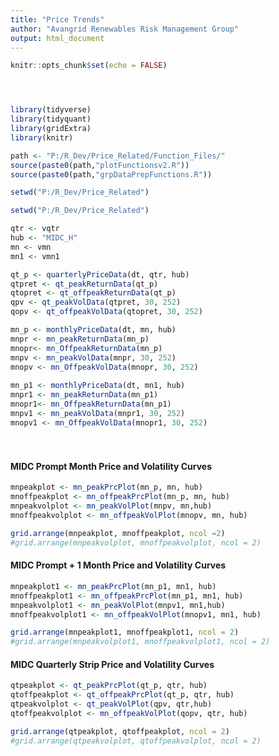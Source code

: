 ```yaml
---
title: "Price Trends"
author: "Avangrid Renewables Risk Management Group"
output: html_document
---
```


```r
knitr::opts_chunk$set(echo = FALSE)




library(tidyverse)
library(tidyquant)
library(gridExtra)
library(knitr)

path <- "P:/R_Dev/Price_Related/Function_Files/"
source(paste0(path,"plotFunctionsv2.R"))
source(paste0(path,"grpDataPrepFunctions.R"))

setwd("P:/R_Dev/Price_Related")

```


```r

setwd("P:/R_Dev/Price_Related")

qtr <- vqtr
hub <- "MIDC_H"
mn <- vmn
mn1 <- vmn1

qt_p <- quarterlyPriceData(dt, qtr, hub)
qtpret <- qt_peakReturnData(qt_p)
qtopret <- qt_offpeakReturnData(qt_p)
qpv <- qt_peakVolData(qtpret, 30, 252)
qopv <- qt_offpeakVolData(qtopret, 30, 252)

mn_p <- monthlyPriceData(dt, mn, hub)
mnpr <- mn_peakReturnData(mn_p)
mnopr<- mn_OffpeakReturnData(mn_p)
mnpv <- mn_peakVolData(mnpr, 30, 252)
mnopv <- mn_OffpeakVolData(mnopr, 30, 252)
                                  
mn_p1 <- monthlyPriceData(dt, mn1, hub)
mnpr1 <- mn_peakReturnData(mn_p1)
mnopr1<- mn_OffpeakReturnData(mn_p1)
mnpv1 <- mn_peakVolData(mnpr1, 30, 252)
mnopv1 <- mn_OffpeakVolData(mnopr1, 30, 252)



```

#
#
#

#### MIDC Prompt Month Price and Volatility Curves
                                  
```r

mnpeakplot <- mn_peakPrcPlot(mn_p, mn, hub)
mnoffpeakplot <- mn_offpeakPrcPlot(mn_p, mn, hub)
mnpeakvolplot <- mn_peakVolPlot(mnpv, mn,hub)
mnoffpeakvolplot <- mn_offpeakVolPlot(mnopv, mn, hub)

grid.arrange(mnpeakplot, mnoffpeakplot, ncol =2)
#grid.arrange(mnpeakvolplot, mnoffpeakvolplot, ncol = 2)


```

#### MIDC Prompt + 1 Month Price and Volatility Curves

```r

mnpeakplot1 <- mn_peakPrcPlot(mn_p1, mn1, hub)
mnoffpeakplot1 <- mn_offpeakPrcPlot(mn_p1, mn1, hub)
mnpeakvolplot1 <- mn_peakVolPlot(mnpv1, mn1,hub)
mnoffpeakvolplot1 <- mn_offpeakVolPlot(mnopv1, mn1, hub)

grid.arrange(mnpeakplot1, mnoffpeakplot1, ncol = 2)
#grid.arrange(mnpeakvolplot1, mnoffpeakvolplot1, ncol = 2)


```

#### MIDC Quarterly Strip Price and Volatility Curves

```r

qtpeakplot <- qt_peakPrcPlot(qt_p, qtr, hub)
qtoffpeakplot <- qt_offpeakPrcPlot(qt_p, qtr, hub)
qtpeakvolplot <- qt_peakVolPlot(qpv, qtr,hub)
qtoffpeakvolplot <- mn_offpeakVolPlot(qopv, qtr, hub)

grid.arrange(qtpeakplot, qtoffpeakplot, ncol = 2)
#grid.arrange(qtpeakvolplot, qtoffpeakvolplot, ncol = 2)

```
